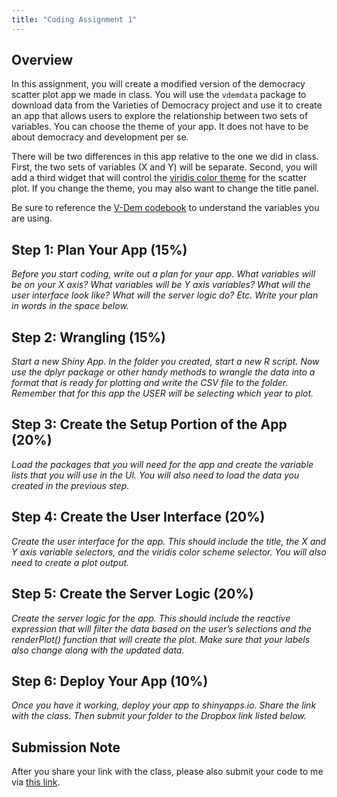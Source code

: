 ```yaml
---
title: "Coding Assignment 1"
---
```


## Overview

In this assignment, you will create a modified version of the democracy scatter plot app we made in class. You will use the `vdemdata` package to download data from the Varieties of Democracy project and use it to create an app that allows users to explore the relationship between two sets of variables. You can choose the theme of your app. It does not have to be about democracy and development per se.

There will be two differences in this app relative to the one we did in class. First, the two sets of variables (X and Y) will be separate. Second, you will add a third widget that will control the [viridis color theme](https://cran.r-project.org/web/packages/viridis/vignettes/intro-to-viridis.html) for the scatter plot. If you change the theme, you may also want to change the title panel. 

Be sure to reference the [V-Dem codebook](https://www.v-dem.net/documents/38/v-dem_codebook_v14.pdf) to understand the variables you are using.

## Step 1: Plan Your App (15%)

*Before you start coding, write out a plan for your app. What variables will be on your X axis? What variables will be Y axis variables? What will the user interface look like? What will the server logic do? Etc. Write your plan in words in the space below.* 

## Step 2: Wrangling (15%)

*Start a new Shiny App. In the folder you created, start a new R script. Now use the dplyr package or other handy methods to wrangle the data into a format that is ready for plotting and write the CSV file to the folder. Remember that for this app the USER will be selecting which year to plot.*

## Step 3: Create the Setup Portion of the App (20%)

*Load the packages that you will need for the app and create the variable lists that you will use in the UI. You will also need to load the data you created in the previous step.*

## Step 4: Create the User Interface (20%)

*Create the user interface for the app. This should include the title, the X and Y axis variable selectors, and the viridis color scheme selector. You will also need to create a plot output.*

## Step 5: Create the Server Logic (20%)

*Create the server logic for the app. This should include the reactive expression that will filter the data based on the user's selections and the renderPlot() function that will create the plot. Make sure that your labels also change along with the updated data.*

## Step 6: Deploy Your App (10%)

*Once you have it working, deploy your app to shinyapps.io. Share the link with the class. Then submit your folder to the Dropbox link listed below.*

::: {.callout-important}
## Submission Note

After you share your link with the class, please also submit your code to me via [this link](https://www.dropbox.com/request/2yCjJdVzSoNpXi9utzza).
:::


